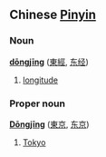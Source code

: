 ==Chinese [[Pinyin]]==
===Noun===
'''[[dōng]][[jīng]]''' ([[東經]], [[东经]])

# [[longitude]]<!-- or is it east longitude? -->

===Proper noun===<!-- does chinese have proper nouns? -->
'''[[Dōng]][[jīng]]''' ([[東京]], [[东京]])

# [[Tokyo]]